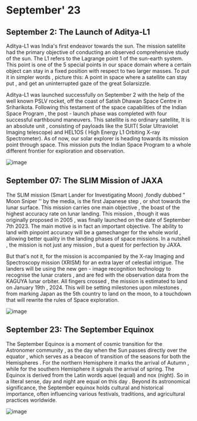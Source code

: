 # September' 23

## September 2: The Launch of Aditya-L1

Aditya-L1 was India's first endeavor towards the sun. The mission satellite had the primary objective of conducting an observed comprehensive study of the sun. The L1 refers to the Lagrange point 1 of the sun-earth system. This point is one of the 5 special points in our space domain where a certain object can stay in a fixed position with respect to two larger masses. To put it in simpler words , picture this: A point in space where a satellite can stay put , and get an uninterrupted gaze of the great Solarsizzle.

Aditya-L1 was launched successfully on September 2 with the help of the well known PSLV rocket, off the coast of Satish Dhawan Space Centre in Sriharikota. Following this testament of the space capabilities of the Indian Space Program , the post - launch phase was completed with four successful earthbound maneuvers. This satellite is no ordinary satellite, It is an absolute unit , consisting of payloads like the SUIT( Solar Ultraviolet Imaging telescope) and HEL1OS ( High Energy L1 Orbiting X-ray Spectrometer). As of now, our solar explorer is heading towards its mission point through space. This mission puts the Indian Space Program to a whole different frontier for exploration and observation.

![image]( https://images.indianexpress.com/2023/09/aditya-L1-4.jpg)

## September 07:  The SLIM Mission of JAXA

The SLIM mission (Smart Lander for Investigating Moon) ,fondly dubbed " Moon Sniper '' by the media, is the first Japanese step , or shot towards the lunar surface. This mission carries one main objective , the boast of the highest accuracy rate on lunar landing. This mission , though it was originally proposed in 2005 , was finally launched on the date of September 7th 2023. The main motive is in fact an important objective. The ability to land with pinpoint accuracy will be a gamechanger for the whole world , allowing better quality in the landing phases of space missions. In a nutshell , the mission is not just any mission , but a quest for perfection by JAXA.

But that's not it, for the mission is accompanied by the X-ray Imaging and Spectroscopy mission (XRISM) for an extra layer of celestial intrigue. The landers will be using the new gen - image recognition technology to recognise the lunar craters , and are fed with the observation data from the KAGUYA lunar orbiter. All fingers crossed , the mission is estimated to land on January 19th , 2024. This will be setting milestones upon milestones , from marking Japan as the 5th country to land on the moon, to a touchdown that will rewrite the rules of Space exploration.

![image](https://global.jaxa.jp/projects/sas/images/tn_slim_1.jpg)

## September 23: The September Equinox

The September Equinox is a moment of cosmic transition for the Astronomer community , as the day when the Sun passes directly over the equator , which serves as a beacon of transition of the seasons for both the Hemispheres . For the northern Hemisphere it marks the arrival of Autumn , while for the southern Hemisphere it signals the arrival of spring. The Equinox is derived from the Latin words aquei (equal) and nox (night). So in a literal sense, day and night are equal on this day . Beyond its astronomical significance, the September equinox holds cultural and historical importance, often influencing various festivals, traditions, and agricultural practices worldwide.

![image](https://i.pinimg.com/originals/26/c7/ce/26c7cec32e68ff6fe4cdcf6fdd0e1559.jpg)